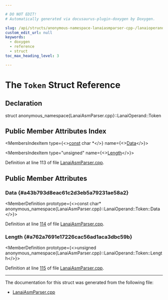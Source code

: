 ```yaml
---

# DO NOT EDIT!
# Automatically generated via docusaurus-plugin-doxygen by Doxygen.

slug: /api/structs/anonymous-namespace-lanaiasmparser-cpp-/lanaioperand/token
custom_edit_url: null
keywords:
  - doxygen
  - reference
  - struct
toc_max_heading_level: 3

---
```





# The `Token` Struct Reference

<DoxygenPage pluginConfig={pluginConfig}>



## Declaration

<CodeBlock>struct anonymous_namespace{LanaiAsmParser.cpp}::LanaiOperand::Token</CodeBlock>

## Public Member Attributes Index

<MembersIndex>

<MembersIndexItem
  type={<><a href="/docs/api/files/lib/lib/target/lib/target/aarch64/aarch64promoteconstant-cpp/#a90f8350fecae261c25be85d38b451bff">const</a> char &#42;</>}
  name={<><a href="#a43b793d8eac61c2d3eb5a79231ae58a2">Data</a></>}>
</MembersIndexItem>

<MembersIndexItem
  type="unsigned"
  name={<><a href="#a762a7691e17226cac56ad1aca3dbc59b">Length</a></>}>
</MembersIndexItem>

</MembersIndex>


Definition at line 113 of file <a href="/docs/api/files/lib/lib/target/lib/target/lanai/lib/target/lanai/asmparser/lanaiasmparser-cpp">LanaiAsmParser.cpp</a>.

<SectionDefinition>

## Public Member Attributes

### Data {#a43b793d8eac61c2d3eb5a79231ae58a2}

<MemberDefinition
  prototype={<>const char&#42; anonymous&#95;namespace&#123;LanaiAsmParser.cpp&#125;::LanaiOperand::Token::Data</>}>

Definition at line <a href="/docs/api/files/lib/lib/target/lib/target/lanai/lib/target/lanai/asmparser/lanaiasmparser-cpp/#l00114">114</a> of file <a href="/docs/api/files/lib/lib/target/lib/target/lanai/lib/target/lanai/asmparser/lanaiasmparser-cpp">LanaiAsmParser.cpp</a>.
</MemberDefinition>

### Length {#a762a7691e17226cac56ad1aca3dbc59b}

<MemberDefinition
  prototype={<>unsigned anonymous&#95;namespace&#123;LanaiAsmParser.cpp&#125;::LanaiOperand::Token::Length</>}>

Definition at line <a href="/docs/api/files/lib/lib/target/lib/target/lanai/lib/target/lanai/asmparser/lanaiasmparser-cpp/#l00115">115</a> of file <a href="/docs/api/files/lib/lib/target/lib/target/lanai/lib/target/lanai/asmparser/lanaiasmparser-cpp">LanaiAsmParser.cpp</a>.
</MemberDefinition>

</SectionDefinition>

<hr/>

The documentation for this struct was generated from the following file:

<ul>
<li><a href="/docs/api/files/lib/lib/target/lib/target/lanai/lib/target/lanai/asmparser/lanaiasmparser-cpp">LanaiAsmParser.cpp</a></li>
</ul>

</DoxygenPage>
